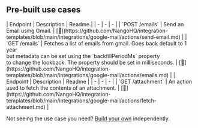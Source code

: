 
## Pre-built use cases

<AccordionGroup>


<Accordion title="Emails">
| Endpoint | Description | Readme |
| - | - | - |
| `POST /emails` | Send an Email using Gmail. | [🔗](https://github.com/NangoHQ/integration-templates/blob/main/integrations/google-mail/actions/send-email.md) |
| `GET /emails` | Fetches a list of emails from gmail. Goes back default to 1 year<br />but metadata can be set using the `backfillPeriodMs` property<br />to change the lookback. The property should be set in milliseconds. | [🔗](https://github.com/NangoHQ/integration-templates/blob/main/integrations/google-mail/actions/emails.md) |
</Accordion>


<Accordion title="Others">
| Endpoint | Description | Readme |
| - | - | - |
| `GET /attachment` | An action used to fetch the contents of an attachment. | [🔗](https://github.com/NangoHQ/integration-templates/blob/main/integrations/google-mail/actions/fetch-attachment.md) |
</Accordion>

</AccordionGroup>

<Tip>Not seeing the use case you need? [Build your own](https://nango.dev/slack) independently.</Tip>
